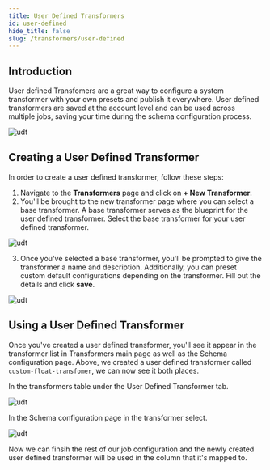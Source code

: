 ```yaml
---
title: User Defined Transformers
id: user-defined
hide_title: false
slug: /transformers/user-defined
---
```


## Introduction

User defined Transfomers are a great way to configure a system transformer with your own presets and publish it everywhere. User defined transformers are saved at the account level and
can be used across multiple jobs, saving your time during the schema configuration process.

![udt](https://assets.nucleuscloud.com/neosync/docs/user-defined-transformers-home.png)

## Creating a User Defined Transformer

In order to create a user defined transformer, follow these steps:

1. Navigate to the **Transformers** page and click on **+ New Transformer**.
2. You'll be brought to the new transformer page where you can select a base transformer. A base transformer serves as the blueprint for the user defined transformer. Select the base transformer for your user defined transformer.

![udt](https://assets.nucleuscloud.com/neosync/docs/udt-new.png)

3. Once you've selected a base transformer, you'll be prompted to give the transformer a name and description. Additionally, you can preset custom default configurations depending on the transformer. Fill out the details and click **save**.

![udt](https://assets.nucleuscloud.com/neosync/docs/udt-new-float.png)

## Using a User Defined Transformer

Once you've created a user defined transformer, you'll see it appear in the transformer list in Transformers main page as well as the Schema configuration page. Above, we created a user defined transformer
called `custom-float-transfomer`, we can now see it both places.

In the transformers table under the User Defined Transformer tab.

![udt](https://assets.nucleuscloud.com/neosync/docs/udt-new-float-home-page.png)

In the Schema configuration page in the transformer select.

![udt](https://assets.nucleuscloud.com/neosync/docs/udt-schema-page.png)

Now we can finsih the rest of our job configuration and the newly created user defined transformer will be used in the column that it's mapped to.
